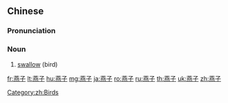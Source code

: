 ==Chinese==
{{zh-forms}}

===Pronunciation===
{{zh-pron
|m=yànzi
|c=jin3 zi2
|cat=n
}}

===Noun===
{{zh-noun}}
# [[swallow]] (bird)

[[Category:zh:Birds]]

[[fr:燕子]]
[[lt:燕子]]
[[hu:燕子]]
[[mg:燕子]]
[[ja:燕子]]
[[ro:燕子]]
[[ru:燕子]]
[[th:燕子]]
[[uk:燕子]]
[[zh:燕子]]